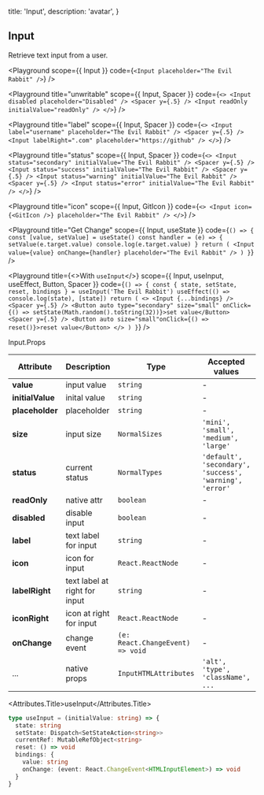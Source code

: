 
  title: 'Input',
  description: 'avatar',
}

## Input

Retrieve text input from a user.

<Playground
  scope={{ Input }}
  code={`
<Input placeholder="The Evil Rabbit" />
`} />

<Playground
  title="unwritable"
  scope={{ Input, Spacer }}
  code={`
<>
  <Input disabled placeholder="Disabled" />
  <Spacer y={.5} />
  <Input readOnly initialValue="readOnly" />
</>
`} />

<Playground
  title="label"
  scope={{ Input, Spacer }}
  code={`
<>
  <Input label="username" placeholder="The Evil Rabbit" />
  <Spacer y={.5} />
  <Input labelRight=".com" placeholder="https://github" />
</>
`} />

<Playground
  title="status"
  scope={{ Input, Spacer }}
  code={`
<>
  <Input status="secondary" initialValue="The Evil Rabbit" />
  <Spacer y={.5} />
  <Input status="success" initialValue="The Evil Rabbit" />
  <Spacer y={.5} />
  <Input status="warning" initialValue="The Evil Rabbit" />
  <Spacer y={.5} />
  <Input status="error" initialValue="The Evil Rabbit" />
</>
`} />

<Playground
  title="icon"
  scope={{ Input, GitIcon }}
  code={`
<>
  <Input icon={<GitIcon />} placeholder="The Evil Rabbit" />
</>
`} />

<Playground
  title="Get Change"
  scope={{ Input, useState }}
  code={`
() => {
  const [value, setValue] = useState()
  const handler = (e) => {
    setValue(e.target.value)
    console.log(e.target.value)
  }
  return (
    <Input value={value} onChange={handler} placeholder="The Evil Rabbit" />
  )
}
`} />

<Playground
  title={<>With <Code>useInput</Code></>}
  scope={{ Input, useInput, useEffect, Button, Spacer }}
  code={`
() => {
  const { state, setState, reset, bindings } = useInput('The Evil Rabbit')
  useEffect(() => console.log(state), [state])
  return (
    <>
      <Input {...bindings} />
      <Spacer y={.5} />
      <Button auto type="secondary" size="small"
        onClick={() => setState(Math.random().toString(32))}>set value</Button>
      <Spacer y={.5} />
      <Button auto size="small"onClick={() => reset()}>reset value</Button>
    </>
  )
}
`} />


<Attributes edit="/pages/docs/components/input.mdx">
<Attributes.Title>Input.Props</Attributes.Title>

| Attribute | Description | Type | Accepted values | Default
| ---------- | ---------- | ---- |  -------------- | ------ |
| **value** | input value | `string` | - | - |
| **initialValue** | inital value | `string` | - | - |
| **placeholder** | placeholder | `string` | - | - |
| **size** | input size | `NormalSizes` | `'mini', 'small', 'medium', 'large'` | `medium` |
| **status** | current status | `NormalTypes` | `'default', 'secondary', 'success', 'warning', 'error'` | `default` |
| **readOnly** | native attr | `boolean` | - | `false` |
| **disabled** | disable input | `boolean` | - | `false` |
| **label** | text label for input | `string` | - | - |
| **icon** | icon for input | `React.ReactNode` | - | - |
| **labelRight** | text label at right for input | `string` | - | - |
| **iconRight** | icon at right for input | `React.ReactNode` | - | - |
| **onChange** | change event | `(e: React.ChangeEvent) => void` | - | - |
| ... | native props | `InputHTMLAttributes` | `'alt', 'type', 'className', ...` | - |

<Attributes.Title>useInput</Attributes.Title>

```ts
type useInput = (initialValue: string) => {
  state: string
  setState: Dispatch<SetStateAction<string>>
  currentRef: MutableRefObject<string>
  reset: () => void
  bindings: {
    value: string
    onChange: (event: React.ChangeEvent<HTMLInputElement>) => void
  }
}
```

</Attributes>

